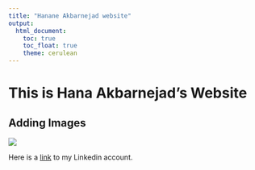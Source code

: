 ```yaml
---
title: "Hanane Akbarnejad website"
output: 
  html_document:
    toc: true
    toc_float: true
    theme: cerulean
---
```


# This is Hana Akbarnejad's Website

## Adding Images

![](images/IUSM_Biostatistics.x95734.jpg)

Here is a [link](https://www.linkedin.com/feed/) to my Linkedin account. 